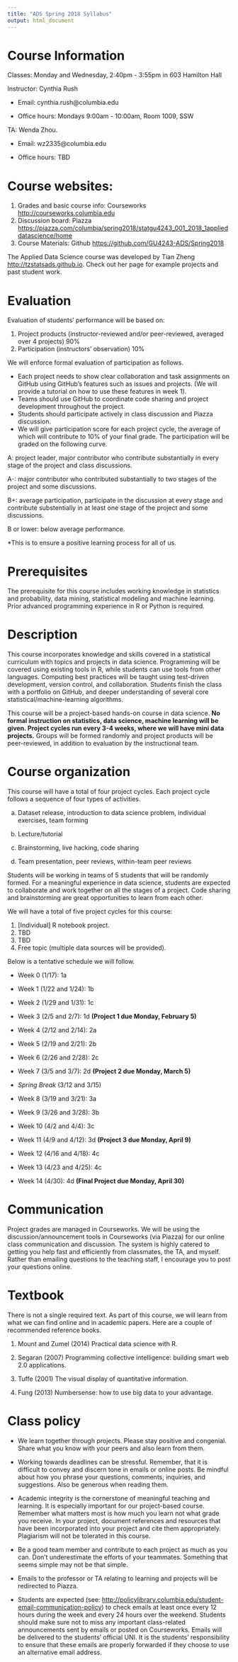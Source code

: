 ```yaml
---
title: "ADS Spring 2018 Syllabus"
output: html_document
---
```


# Course Information

Classes: Monday and Wednesday, 2:40pm - 3:55pm in 603 Hamilton Hall

Instructor: Cynthia Rush

* Email: cynthia.rush@columbia.edu

* Office hours: Mondays 9:00am - 10:00am, Room 1009, SSW

TA: Wenda Zhou.

* Email: wz2335@columbia.edu

* Office hours: TBD

# Course websites:
1. Grades and basic course info: Courseworks <http://courseworks.columbia.edu>
2. Discussion board: Piazza <https://piazza.com/columbia/spring2018/statgu4243_001_2018_1applieddatascience/home>
3. Course Materials: Github <https://github.com/GU4243-ADS/Spring2018>

The Applied Data Science course was developed by Tian Zheng <http://tzstatsads.github.io>.  Check out her page for example projects and past student work.

# Evaluation 

Evaluation of students' performance will be based on:

1. Project products (instructor-reviewed and/or peer-reviewed, averaged over 4 projects) 90%
2. Participation (instructors' observation) 10%

We will enforce formal evaluation of participation as follows.

* Each project needs to show clear collaboration and task assignments on GitHub using GitHub's features such as issues and projects. (We will provide a tutorial on how to use these features in week 1).
* Teams should use GitHub to coordinate code sharing and project development throughout the project.
* Students should participate actively in class discussion and Piazza discussion.
* We will give participation score for each project cycle, the average of which will contribute to 10% of your final grade. The participation will be graded on the following curve.

A: project leader, major contributor who contribute substantially in every stage of the project and class discussions.

A-: major contributor who contributed substantially to two stages of the project and some discussions.

B+: average participation, participate in the discussion at every stage and contribute substentially in at least one stage of the project and some discussions.

B or lower: below average performance.

*This is to ensure a positive learning process for all of us.

# Prerequisites

The prerequisite for this course includes working knowledge in statistics and probability, data mining, statistical modeling and machine learning. Prior advanced programming experience in R or Python is required.

# Description

This course incorporates knowledge and skills covered in a statistical curriculum with topics and projects in data science. Programming will be covered using existing tools in R, while students can use tools from other languages. Computing best practices will be taught using test-driven development, version control, and collaboration. Students finish the class with a portfolio on GitHub, and deeper understanding of several core statistical/machine-learning algorithms.

This course will be a project-based hands-on course in data science. **No formal instruction on statistics, data science, machine learning will be given. Project cycles run every 3-4 weeks, where we will have mini data projects.** Groups will be formed randomly and project products will be peer-reviewed, in addition to evaluation by the instructional team.

# Course organization

This course will have a total of four project cycles. Each project cycle follows a sequence of four types of activities.

a. Dataset release, introduction to data science problem, individual exercises, team forming

b. Lecture/tutorial

c. Brainstorming, live hacking, code sharing

d. Team presentation, peer reviews, within-team peer reviews

Students will be working in teams of 5 students that will be randomly formed. For a meaningful experience in data science, students are expected to collaborate and work together on all the stages of a project. Code sharing and brainstorming are great opportunities to learn from each other.

We will have a total of five project cycles for this course:

1. [Individual] R notebook project.
2. TBD
3. TBD
4. Free topic (multiple data sources will be provided).

Below is a tentative schedule we will follow.

* Week 0 (1/17): 1a

* Week 1 (1/22 and 1/24): 1b

* Week 2 (1/29 and 1/31): 1c

* Week 3 (2/5 and 2/7): 1d **(Project 1 due Monday, February 5)**

* Week 4 (2/12 and 2/14): 2a

* Week 5 (2/19 and 2/21): 2b

* Week 6 (2/26 and 2/28): 2c

* Week 7 (3/5 and 3/7): 2d **(Project 2 due Monday, March 5)**

* *Spring Break* (3/12 and 3/15)

* Week 8 (3/19 and 3/21): 3a

* Week 9 (3/26 and 3/28): 3b

* Week 10 (4/2 and 4/4): 3c

* Week 11 (4/9 and 4/12): 3d **(Project 3 due Monday, April 9)**

* Week 12 (4/16 and 4/18): 4c

* Week 13 (4/23 and 4/25): 4c

* Week 14 (4/30): 4d **(Final Project due Monday, April 30)**

# Communication

Project grades are managed in Courseworks. We will be using the discussion/announcement tools in Courseworks (via Piazza) for our online class communication and discussion. The system is highly catered to getting you help fast and efficiently from classmates, the TA, and myself. Rather than emailing questions to the teaching staff, I encourage you to post your questions online.

# Textbook

There is not a single required text. As part of this course, we will learn from what we can find online and in academic papers. Here are a couple of recommended reference books.

1. Mount and Zumel (2014) Practical data science with R.

2. Segaran (2007) Programming collective intelligence: building smart web 2.0 applications.

3. Tuffe (2001) The visual display of quantitative information.

4. Fung (2013) Numbersense: how to use big data to your advantage.

# Class policy

* We learn together through projects. Please stay positive and congenial. Share what you know with your peers and also learn from them.

* Working towards deadlines can be stressful. Remember, that it is difficult to convey and discern tone in emails or online posts. Be mindful about how you phrase your questions, comments, inquiries, and suggestions. Also be generous when reading them.

* Academic integrity is the cornerstone of meaningful teaching and learning. It is especially important for our project-based course. Remember what matters most is how much you learn not what grade you receive. In your project, document references and resources that have been incorporated into your project and cite them appropriately. Plagiarism will not be tolerated in this course.

* Be a good team member and contribute to each project as much as you can. Don't underestimate the efforts of your teammates. Something that seems simple may not be that simple.

* Emails to the professor or TA relating to learning and projects will be redirected to Piazza.

* Students are expected (see: <http://policylibrary.columbia.edu/student-email-communication-policy>) to check emails at least once every 12 hours during the week and every 24 hours over the weekend. Students should make sure not to miss any important class-related announcements sent by emails or posted on Courseworks. Emails will be delivered to the students' official UNI. It is the students' responsibility to ensure that these emails are properly forwarded if they choose to use an alternative email address.
